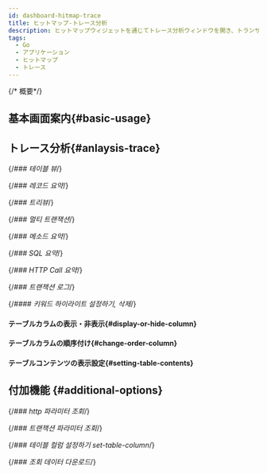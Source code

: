 ```yaml
---
id: dashboard-hitmap-trace
title: ヒットマップ-トレース分析
description: ヒットマップウィジェットを通じてトレース分析ウィンドウを開き、トランザクション一覧と各トランザクション下位のステップ情報を一度に確認できます。
tags:
  - Go
  - アプリケーション
  - ヒットマップ
  - トレース
---
```


{/* 概要*/}


<Dashboardhitmaptracedesc />

## 基本画面案内{#basic-usage}


<Dashboardhitmaptracebasicusage />

## トレース分析{#anlaysis-trace}


<Dashboardhitmaptraceanalysistx />

{/*### 테이블 뷰*/}


<Dashboardhitmaptracetableview /> 

{/*### 레코드 요약*/}


<Dashboardhitmaptracerecordsummary /> 


<Dashboardhitmaptracerecordsummaryattribute /> 

{/*### 트리뷰*/}


<Dashboardhitmaptracetreeview />

{/*### 멀티 트랜잭션*/}


<Dashboardhitmaptracemultitx />

{/*### 메소드 요약*/}


<Dashboardhitmaptracemethod />

{/*### SQL 요약*/}


<Dashboardhitmaptracesql />

{/*### HTTP Call 요약*/}


<Dashboardhitmaptracehttpcall />

{/*### 트랜잭션 로그*/}


<Dashboardhitmaptracetracsactionlog />  

{/*#### 키워드 하이라이트 설정하기, 삭제*/}


<Dashboardhitmaptracetxlogkeyword />

#### テーブルカラムの表示・非表示{#display-or-hide-column}


<Displayorhidetablecolumn /> 

#### テーブルカラムの順序付け{#change-order-column}


<Changeordertablecolumn /> 

#### テーブルコンテンツの表示設定{#setting-table-contents}


<Setdisplaytablecontents /> 

## 付加機能 {#additional-options}

{/*### http 파라미터 조회*/}


<Searchhttpparameter />  

{/*### 트랜잭션 파라미터 조회*/}


<Searchtransactionparmeter /> 

{/*### 테이블 컬럼 설정하기 set-table-column*/}


<Addfuncsettablecolumn /> 

{/*### 조회 데이터 다운로드*/}


<Addfuncdownloaddate /> 
